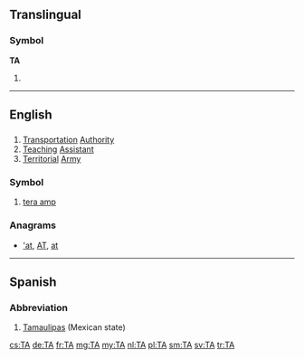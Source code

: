 {{also|Appendix:Variations of "ta"}}
==Translingual==
{{wikipedia}}

===Symbol===
'''TA'''

# {{SI-unit-abb|tera|ampere|[[electrical current]]}}

----

==English==

==={{initialism}}===
{{en-initialism}}

# [[transportation|Transportation]] [[authority|Authority]]
# [[teaching|Teaching]] [[assistant|Assistant]]
# [[territorial|Territorial]] [[army|Army]]

===Symbol===
{{en-symbol}}

# [[tera amp]]

===Anagrams===
* [['at#English|'at]], [[AT#English|AT]], [[at#English|at]]

----

==Spanish==

===Abbreviation===
{{head|es|abbreviation}}

# [[Tamaulipas]] (Mexican state)

[[cs:TA]]
[[de:TA]]
[[fr:TA]]
[[mg:TA]]
[[my:TA]]
[[nl:TA]]
[[pl:TA]]
[[sm:TA]]
[[sv:TA]]
[[tr:TA]]